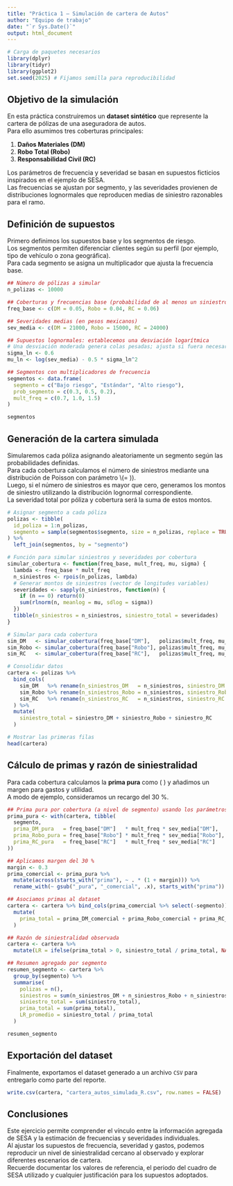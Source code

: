 ```yaml
---
title: "Práctica 1 – Simulación de cartera de Autos"
author: "Equipo de trabajo"
date: "`r Sys.Date()`"
output: html_document
---
```


```r
# Carga de paquetes necesarios
library(dplyr)
library(tidyr)
library(ggplot2)
set.seed(2025) # Fijamos semilla para reproducibilidad
```

## Objetivo de la simulación

En esta práctica construiremos un **dataset sintético** que represente la cartera de pólizas de una aseguradora de autos.  
Para ello asumimos tres coberturas principales:

1. **Daños Materiales (DM)**
2. **Robo Total (Robo)**
3. **Responsabilidad Civil (RC)**

Los parámetros de frecuencia y severidad se basan en supuestos ficticios inspirados en el ejemplo de SESA.  
Las frecuencias se ajustan por segmento, y las severidades provienen de distribuciones lognormales que reproducen medias de siniestro razonables para el ramo.

## Definición de supuestos

Primero definimos los supuestos base y los segmentos de riesgo.  
Los segmentos permiten diferenciar clientes según su perfil (por ejemplo, tipo de vehículo o zona geográfica).  
Para cada segmento se asigna un multiplicador que ajusta la frecuencia base.

```r
## Número de pólizas a simular
n_polizas <- 10000

## Coberturas y frecuencias base (probabilidad de al menos un siniestro por póliza en un año)
freq_base <- c(DM = 0.05, Robo = 0.04, RC = 0.06)

## Severidades medias (en pesos mexicanos)
sev_media <- c(DM = 21000, Robo = 15000, RC = 24000)

## Supuestos lognormales: establecemos una desviación logarítmica
# Una desviación moderada genera colas pesadas; ajusta si fuera necesario
sigma_ln <- 0.6
mu_ln <- log(sev_media) - 0.5 * sigma_ln^2

## Segmentos con multiplicadores de frecuencia
segmentos <- data.frame(
  segmento = c("Bajo riesgo", "Estándar", "Alto riesgo"),
  prob_segmento = c(0.3, 0.5, 0.2),
  mult_freq = c(0.7, 1.0, 1.5)
)

segmentos
```

## Generación de la cartera simulada

Simularemos cada póliza asignando aleatoriamente un segmento según las probabilidades definidas.  
Para cada cobertura calculamos el número de siniestros mediante una distribución de Poisson con parámetro \\(\lambda = \text{frecuencia base} \times \text{multiplicador}\)).  
Luego, si el número de siniestros es mayor que cero, generamos los montos de siniestro utilizando la distribución lognormal correspondiente.  
La severidad total por póliza y cobertura será la suma de estos montos.

```r
# Asignar segmento a cada póliza
polizas <- tibble(
  id_poliza = 1:n_polizas,
  segmento = sample(segmentos$segmento, size = n_polizas, replace = TRUE, prob = segmentos$prob_segmento)
) %>%
  left_join(segmentos, by = "segmento")

# Función para simular siniestros y severidades por cobertura
simular_cobertura <- function(freq_base, mult_freq, mu, sigma) {
  lambda <- freq_base * mult_freq
  n_siniestros <- rpois(n_polizas, lambda)
  # Generar montos de siniestros (vector de longitudes variables)
  severidades <- sapply(n_siniestros, function(n) {
    if (n == 0) return(0)
    sum(rlnorm(n, meanlog = mu, sdlog = sigma))
  })
  tibble(n_siniestros = n_siniestros, siniestro_total = severidades)
}

# Simular para cada cobertura
sim_DM   <- simular_cobertura(freq_base["DM"],   polizas$mult_freq, mu_ln["DM"],   sigma_ln)
sim_Robo <- simular_cobertura(freq_base["Robo"], polizas$mult_freq, mu_ln["Robo"], sigma_ln)
sim_RC   <- simular_cobertura(freq_base["RC"],   polizas$mult_freq, mu_ln["RC"],   sigma_ln)

# Consolidar datos
cartera <- polizas %>%
  bind_cols(
    sim_DM   %>% rename(n_siniestros_DM   = n_siniestros, siniestro_DM   = siniestro_total),
    sim_Robo %>% rename(n_siniestros_Robo = n_siniestros, siniestro_Robo = siniestro_total),
    sim_RC   %>% rename(n_siniestros_RC   = n_siniestros, siniestro_RC   = siniestro_total)
  ) %>%
  mutate(
    siniestro_total = siniestro_DM + siniestro_Robo + siniestro_RC
  )

# Mostrar las primeras filas
head(cartera)
```

## Cálculo de primas y razón de siniestralidad

Para cada cobertura calculamos la **prima pura** como \(\text{frecuencia} \times \text{severidad media}\) y añadimos un margen para gastos y utilidad.  
A modo de ejemplo, consideramos un recargo del 30 %.

```r
## Prima pura por cobertura (a nivel de segmento) usando los parámetros definidos
prima_pura <- with(cartera, tibble(
  segmento,
  prima_DM_pura   = freq_base["DM"]   * mult_freq * sev_media["DM"],
  prima_Robo_pura = freq_base["Robo"] * mult_freq * sev_media["Robo"],
  prima_RC_pura   = freq_base["RC"]   * mult_freq * sev_media["RC"]
))

## Aplicamos margen del 30 %
margin <- 0.3
prima_comercial <- prima_pura %>%
  mutate(across(starts_with("prima"), ~ . * (1 + margin))) %>%
  rename_with(~ gsub("_pura", "_comercial", .x), starts_with("prima"))

## Asociamos primas al dataset
cartera <- cartera %>% bind_cols(prima_comercial %>% select(-segmento)) %>%
  mutate(
    prima_total = prima_DM_comercial + prima_Robo_comercial + prima_RC_comercial
  )

## Razón de siniestralidad observada
cartera <- cartera %>%
  mutate(LR = ifelse(prima_total > 0, siniestro_total / prima_total, NA_real_))

## Resumen agregado por segmento
resumen_segmento <- cartera %>%
  group_by(segmento) %>%
  summarise(
    polizas = n(),
    siniestros = sum(n_siniestros_DM + n_siniestros_Robo + n_siniestros_RC),
    siniestro_total = sum(siniestro_total),
    prima_total = sum(prima_total),
    LR_promedio = siniestro_total / prima_total
  )

resumen_segmento
```

## Exportación del dataset

Finalmente, exportamos el dataset generado a un archivo `CSV` para entregarlo como parte del reporte.

```r
write.csv(cartera, "cartera_autos_simulada_R.csv", row.names = FALSE)
```

## Conclusiones

Este ejercicio permite comprender el vínculo entre la información agregada de SESA y la estimación de frecuencias y severidades individuales.  
Al ajustar los supuestos de frecuencia, severidad y gastos, podemos reproducir un nivel de siniestralidad cercano al observado y explorar diferentes escenarios de cartera.  
Recuerde documentar los valores de referencia, el periodo del cuadro de SESA utilizado y cualquier justificación para los supuestos adoptados.